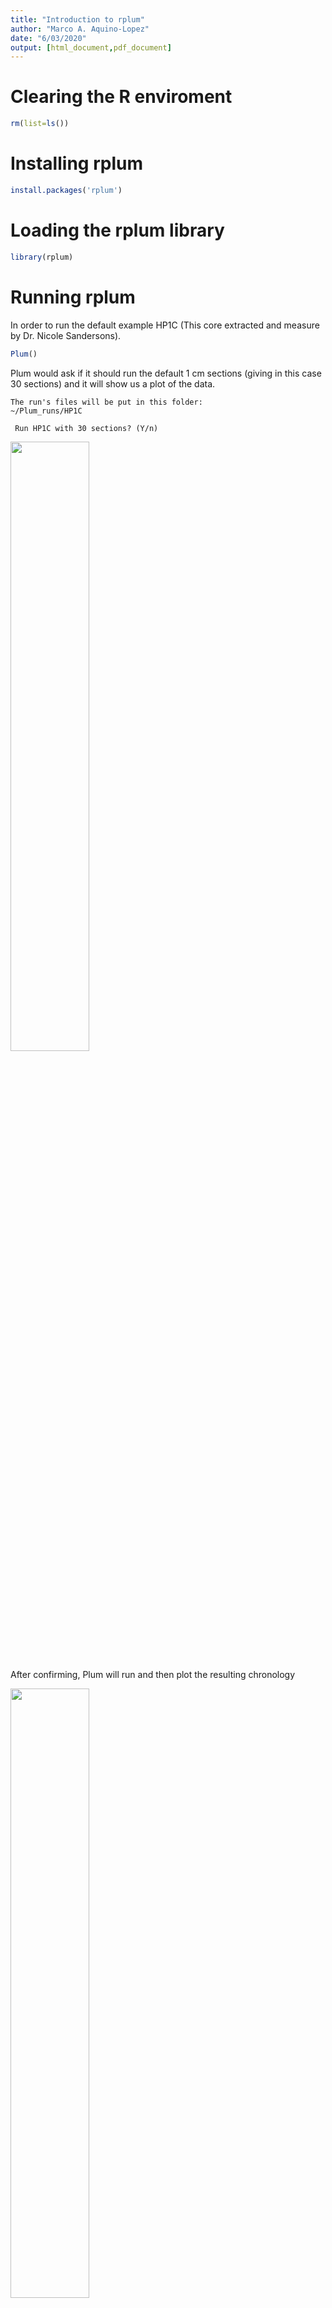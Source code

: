 ```yaml
---
title: "Introduction to rplum"
author: "Marco A. Aquino-Lopez"
date: "6/03/2020"
output: [html_document,pdf_document]
---
```


# Clearing the R enviroment 
```r
rm(list=ls())
```
# Installing rplum
```r
install.packages('rplum')
```
# Loading the rplum library
```r
library(rplum)
```

# Running rplum 

In order to run the default example HP1C (This core extracted and measure by Dr. Nicole Sandersons). 
```r
Plum()
```
Plum would ask if it should run the default 1 cm sections (giving in this case 30 sections) and it will show us a plot of the data.
```
The run's files will be put in this folder: 
~/Plum_runs/HP1C

 Run HP1C with 30 sections? (Y/n) 
```
![](./fig/Plum_default1.png){ width=50% }

After confirming, Plum will run and then plot the resulting chronology

![](./fig/Plum_default2.png){ width=50% }

Plum then will add a series of files into the folder. 

![](./fig/HP1C_results.png){ width=50% }

- PDF file contain the resulting age-depth 
- *_ages.txt will contain the ages in a table with lower and upper credible intervals
- *_settings file will contained all the setting this Plum run used
- *.out and .bacon files are internal files and contain the same information we input in the command line

## Running my own cores

In order to run your own cores you should create a folder with the name of the core in the Plum_runs folder


![](./fig/Sim01_folder.png){ width=50% }

![Data requiered by plum](./fig/Sim01_dat.png){ width=50% }

Once this file is save within the folder of the same name you can run the command

```r
Plum('Sim01')
```
 
Plum will as for extra information in order to run.

- First since we have data which can be used to estimate 
supported levels of $^{210}Pb$ it will ask of if we want to 
use a constant level of supported $^{210}Pb$ or allow each 
sample to have its own supported parameter at the same time it show us a plot of our data.
```
 Do you want to use the individual supported 210Pb? (y/n) 
```
![](./fig/Sim01_preanalysis.png){ width=50% }


In this examples, we will say no as this is simulated data. 

- It will now ask us for a coring date, this date is the 
surface date. We will provide 2020, which is equivalent 
of a coring date of january first 2020. 
```
Please provide a date (in AD) for the sample:
```

- Plum now will ask about how many sections to used
by default the length section is 1 cm.

```
Run Sim01 with 31 sections? (Y/n) 
```

Again Plum will show us the results.

![](./fig/Sim01_chrono.png){ width=50% }

# Adding extra information to our data file.

Plum allow us to add extra information to our data file.

By adding a extra column called info we can add:

- First cell: Coring date (surface date)

- Second cell: n.supp (number of samples to used explusively for estimating supported $^{210}Pb$)

- Third cell: Supported model (1: constant and 2: individual)

![](./fig/Sim02_dat.png){ width=50% }

In this case we used a core which only has $^{210}Pb$ measurements and we will have the last 6 data points to be used exclusively for supported 201Pb estimation (constant). If a proxy for supported $^{210}Pb$ is avalable the info column can be added as the 9th column (after the mesurement and standar deviation of the proxy for supported $^{210}Pb$).

Once this column has be added we can run Plum and in this case we will only be ask to confirme the number of sections
and shown our raw data.

```r
Plum('Sim02')
```
```
 Run Sim02 with 25 sections? (Y/n) 
```
![](./fig/Sim02_pre.png){ width=50% }


After confirming we get the age-depth model.

![](./fig/Sim02_chrono.png){ width=50% }

# Adding other dates

Plum allows to incorporate other dating techniques such as Radiocarbon.


To run a core which has $^{210}Pb$ and $^{14}C$ (or other dates) you can add a extra file into the core folder. This new file can be call anything but we recomment to keep the convention of the `core_name-C.csv`. 

This new file should have the same format as those used in Bacon, i.e :

| labID | age | error | depth | cc| 
| --- | --- | --- | --- | ---| 
|SUERC-58273|	95	|35|	35|	1|
|SUERC-63932|	240	|37|	50|	1|


For this example we will used two radiocarbon dates taken from HP1C. 
you can find the data in the folder Plum_runs

To run this core with the extra radicoarbon dates we can use the following line:

```r
Plum("HP1C",1,"HP1C_C")
```

In this case, we added the name of the core first, then the lenght of the sections and then the name of the file which contained the radiocarbon dates or calendar dates.

After confirming the number of sections, we get a merged age-depth model.
![](./fig/HP1C_C_chrono.png){ width=50% }
















